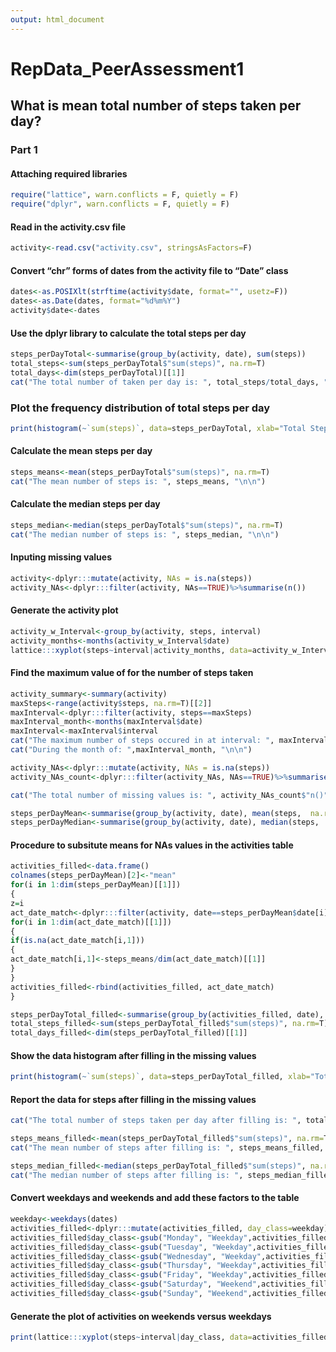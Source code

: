 ```yaml
---
output: html_document
---
```

RepData_PeerAssessment1
============================
## What is mean total number of steps taken per day?
### Part 1
#### Attaching required libraries
```r
require("lattice", warn.conflicts = F, quietly = F)
require("dplyr", warn.conflicts = F, quietly = F)
```
#### Read in the activity.csv file
```r
activity<-read.csv("activity.csv", stringsAsFactors=F)
```
#### Convert "chr" forms of dates from the activity file to "Date" class
```r
dates<-as.POSIXlt(strftime(activity$date, format="", usetz=F))
dates<-as.Date(dates, format="%d%m%Y")
activity$date<-dates
```
#### Use the dplyr library to calculate the total steps per day
```r
steps_perDayTotal<-summarise(group_by(activity, date), sum(steps))
total_steps<-sum(steps_perDayTotal$"sum(steps)", na.rm=T)
total_days<-dim(steps_perDayTotal)[[1]]
cat("The total number of taken per day is: ", total_steps/total_days, "\n\n")
```

### Plot the frequency distribution of total steps per day
```r
print(histogram(~`sum(steps)`, data=steps_perDayTotal, xlab="Total Steps", type="percent", scales=list(alternating='2', cex=c(0.9,1)), nint=26, auto.key=T, main="Frequency Distribution of Total Steps per Day"))
```

#### Calculate the mean steps per day
```r
steps_means<-mean(steps_perDayTotal$"sum(steps)", na.rm=T)
cat("The mean number of steps is: ", steps_means, "\n\n")
```
#### Calculate the median steps per day
```r
steps_median<-median(steps_perDayTotal$"sum(steps)", na.rm=T)
cat("The median number of steps is: ", steps_median, "\n\n")
```

#### Inputing missing values
```r
activity<-dplyr:::mutate(activity, NAs = is.na(steps))
activity_NAs<-dplyr:::filter(activity, NAs==TRUE)%>%summarise(n())

````

#### Generate the activity plot
```r
activity_w_Interval<-group_by(activity, steps, interval)
activity_months<-months(activity_w_Interval$date)
lattice:::xyplot(steps~interval|activity_months, data=activity_w_Interval, groups=activity_months, type="l", auto.key=T)
````

#### Find the maximum value of for the number of steps taken
```r
activity_summary<-summary(activity)
maxSteps<-range(activity$steps, na.rm=T)[[2]]
maxInterval<-dplyr:::filter(activity, steps==maxSteps)
maxInterval_month<-months(maxInterval$date)
maxInterval<-maxInterval$interval
cat("The maximum number of steps occured in at interval: ", maxInterval,"\n\n")
cat("During the month of: ",maxInterval_month, "\n\n")

activity_NAs<-dplyr:::mutate(activity, NAs = is.na(steps))
activity_NAs_count<-dplyr:::filter(activity_NAs, NAs==TRUE)%>%summarise(n())

cat("The total number of missing values is: ", activity_NAs_count$"n()", "\n\n")

steps_perDayMean<-summarise(group_by(activity, date), mean(steps,  na.rm=T))
steps_perDayMedian<-summarise(group_by(activity, date), median(steps,  na.rm=T))

```
#### Procedure to subsitute means for NAs values in the activities table
```r
activities_filled<-data.frame()
colnames(steps_perDayMean)[2]<-"mean"
for(i in 1:dim(steps_perDayMean)[[1]])
{
z=i
act_date_match<-dplyr:::filter(activity, date==steps_perDayMean$date[i])
for(i in 1:dim(act_date_match)[[1]])
{
if(is.na(act_date_match[i,1]))
{
act_date_match[i,1]<-steps_means/dim(act_date_match)[[1]]
}
}
activities_filled<-rbind(activities_filled, act_date_match)
}
```

```r
steps_perDayTotal_filled<-summarise(group_by(activities_filled, date), sum(steps))
total_steps_filled<-sum(steps_perDayTotal_filled$"sum(steps)", na.rm=T)
total_days_filled<-dim(steps_perDayTotal_filled)[[1]]
```

#### Show the data histogram after filling in the missing values
```r
print(histogram(~`sum(steps)`, data=steps_perDayTotal_filled, xlab="Total Steps", type="percent", scales=list(alternating='2', cex=c(0.9,1)), nint=26, auto.key=T, main="Frequency Distribution of Total Steps per Day"))
```
#### Report the data for steps after filling in the missing values
```r
cat("The total number of steps taken per day after filling is: ", total_steps_filled/total_days_filled, "\n\n")

steps_means_filled<-mean(steps_perDayTotal_filled$"sum(steps)", na.rm=T)
cat("The mean number of steps after filling is: ", steps_means_filled, "\n\n")

steps_median_filled<-median(steps_perDayTotal_filled$"sum(steps)", na.rm=T)
cat("The median number of steps after filling is: ", steps_median_filled, "\n\n")
```

#### Convert weekdays and weekends and add these factors to the table
```r
weekday<-weekdays(dates)
activities_filled<-dplyr:::mutate(activities_filled, day_class=weekday)
activities_filled$day_class<-gsub("Monday", "Weekday",activities_filled$day_class )
activities_filled$day_class<-gsub("Tuesday", "Weekday",activities_filled$day_class )
activities_filled$day_class<-gsub("Wednesday", "Weekday",activities_filled$day_class )
activities_filled$day_class<-gsub("Thursday", "Weekday",activities_filled$day_class )
activities_filled$day_class<-gsub("Friday", "Weekday",activities_filled$day_class )
activities_filled$day_class<-gsub("Saturday", "Weekend",activities_filled$day_class )
activities_filled$day_class<-gsub("Sunday", "Weekend",activities_filled$day_class )
```

#### Generate the plot of activities on weekends versus weekdays
```r
print(lattice:::xyplot(steps~interval|day_class, data=activities_filled, groups=day_class, type="l", auto.key=T))
```